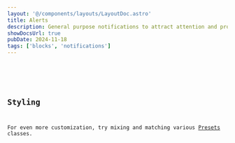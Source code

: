 ```yaml
---
layout: '@/components/layouts/LayoutDoc.astro'
title: Alerts
description: General purpose notifications to attract attention and provide critical actions.
showDocsUrl: true
pubDate: 2024-11-18
tags: ['blocks', 'notifications']
---
```



<Preview client:visible>
	<Fragment slot="preview">
		<Example />
	</Fragment>
	<Fragment slot="code">
		<Code code={ExampleRaw} lang="astro" />
	</Fragment>
</Preview>

## Styling

For even more customization, try mixing and matching various [Presets](/docs/design/presets) classes.

<Preview client:visible>
	<Fragment slot="preview">
		<ExampleColors />
	</Fragment>
	<Fragment slot="code">
		<Code code={ExampleColorsRaw} lang="astro" />
	</Fragment>
</Preview>

